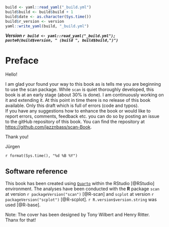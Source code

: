 ```r

build <- yaml::read_yaml("_build.yml")
build$build <- build$build + 1
build$date <- as.character(Sys.time())
build$r_version <- version
yaml::write_yaml(build, "_build.yml")

```

***Version `r build <- yaml::read_yaml("_build.yml"); paste0(build$version, " (build ", build$build,")")`***

# Preface {.unnumbered}

Hello!

I am glad your found your way to this book as is tells me you are beginning to use the scan package. While `scan` is quiet thoroughly developed, this book is at an early stage (about 30% is done). I am continuously working on it and extending it. At this point in time there is no release of this book available. Only this draft which is full of errors (code and typos).\
If you have any suggestions how to enhance the book or would like to report errors, comments, feedback etc. you can do so by posting an issue to the gitHub repository of this book. You can find the repository at <https://github.com/jazznbass/scan-Book>.

Thank you!

Jürgen

`r format(Sys.time(), "%d %B %Y")`

## Software reference {.unnumbered}

This book has been created using [`Quarto`](https://quarto.org/) within the RStudio [@RStudio] environment. The analyses have been conducted with the **R** package `scan` at version `r packageVersion("scan")` [@R-scan] and `scplot` at version `r packageVersion("scplot")` [@R-scplot]. `r R.version$version.string` was used [@R-base].

Note: The cover has been designed by Tony Wilbert and Henry Ritter.\
Thanx for that!
